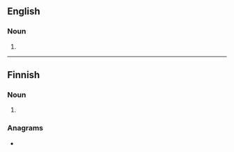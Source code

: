 ==English==

===Noun===
{{en-noun}}

# {{alternative form of|en|ideate}}

{{Webster 1913}}

----

==Finnish==

===Noun===
{{head|fi|noun form}}

# {{fi-form of|idea|case=nominative|pl=plural}}

===Anagrams===
* {{anagrams|fi|a=adeit|taide}}